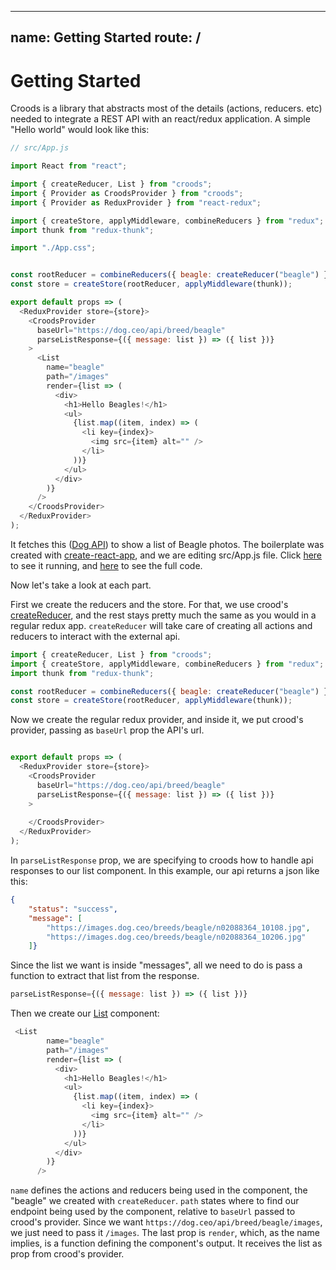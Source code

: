 
---
name: Getting Started
route: /
---

# Getting Started
Croods is a library that abstracts most of the details (actions, reducers. etc) needed to integrate a REST API with an react/redux application.
A simple "Hello world" would look like this:

```javascript
// src/App.js

import React from "react";

import { createReducer, List } from "croods";
import { Provider as CroodsProvider } from "croods";
import { Provider as ReduxProvider } from "react-redux";

import { createStore, applyMiddleware, combineReducers } from "redux";
import thunk from "redux-thunk";

import "./App.css";


const rootReducer = combineReducers({ beagle: createReducer("beagle") });
const store = createStore(rootReducer, applyMiddleware(thunk));

export default props => (
  <ReduxProvider store={store}>
    <CroodsProvider
      baseUrl="https://dog.ceo/api/breed/beagle"
      parseListResponse={({ message: list }) => ({ list })}
    >
      <List
        name="beagle"
        path="/images"
        render={list => (
          <div>
            <h1>Hello Beagles!</h1>
            <ul>
              {list.map((item, index) => (
                <li key={index}>
                  <img src={item} alt="" />
                </li>
              ))}
            </ul>
          </div>
        )}
      />
    </CroodsProvider>
  </ReduxProvider>
);
```
It fetches this ([Dog API](https://dog.ceo/dog-api/)) to show a list of Beagle photos. The boilerplate was created with  [create-react-app](https://github.com/facebook/create-react-app), and we are editing src/App.js file. Click [here](https://hello-beagles.herokuapp.com) to see it running, and [here]() to see the full code.

Now let's take a look at each part.

First we create the reducers and the store. For that, we use crood's [createReducer](http://linkto.docs), and the rest stays pretty much the same as you would in a regular redux app. `createReducer` will take care of creating all actions and reducers to interact with the external api.
```javascript
import { createReducer, List } from "croods";
import { createStore, applyMiddleware, combineReducers } from "redux";
import thunk from "redux-thunk";

const rootReducer = combineReducers({ beagle: createReducer("beagle") });
const store = createStore(rootReducer, applyMiddleware(thunk));


```

Now we create the regular redux provider, and inside it, we put crood's provider, passing as `baseUrl` prop the API's url.

```javascript

export default props => (
  <ReduxProvider store={store}>
    <CroodsProvider
      baseUrl="https://dog.ceo/api/breed/beagle"
      parseListResponse={({ message: list }) => ({ list })}
    >
     
    </CroodsProvider>
  </ReduxProvider>
);
```
In `parseListResponse` prop, we are specifying to croods how to handle api responses to our list component. In this example, our api returns a json like this:
```json
{
    "status": "success",
    "message": [
        "https://images.dog.ceo/breeds/beagle/n02088364_10108.jpg",
        "https://images.dog.ceo/breeds/beagle/n02088364_10206.jpg"
    ]}
```
Since the list we want is inside "messages", all we need to do is pass a function to extract that list from the response.

```javascript
parseListResponse={({ message: list }) => ({ list })}
```

Then we create our [List](http://linkto.docs) component: 
```javascript
 <List
        name="beagle"
        path="/images"
        render={list => (
          <div>
            <h1>Hello Beagles!</h1>
            <ul>
              {list.map((item, index) => (
                <li key={index}>
                  <img src={item} alt="" />
                </li>
              ))}
            </ul>
          </div>
        )}
      />

```
`name` defines the actions and reducers being used in the component, the "beagle" we created with `createReducer`. `path` states where to find our  endpoint being used by the component, relative to `baseUrl` passed to crood's provider. Since we want `https://dog.ceo/api/breed/beagle/images`,  we just need to pass it `/images`. 
The last prop is `render`, which, as the name implies, is a function defining the component's output. It receives the list as prop from crood's provider.